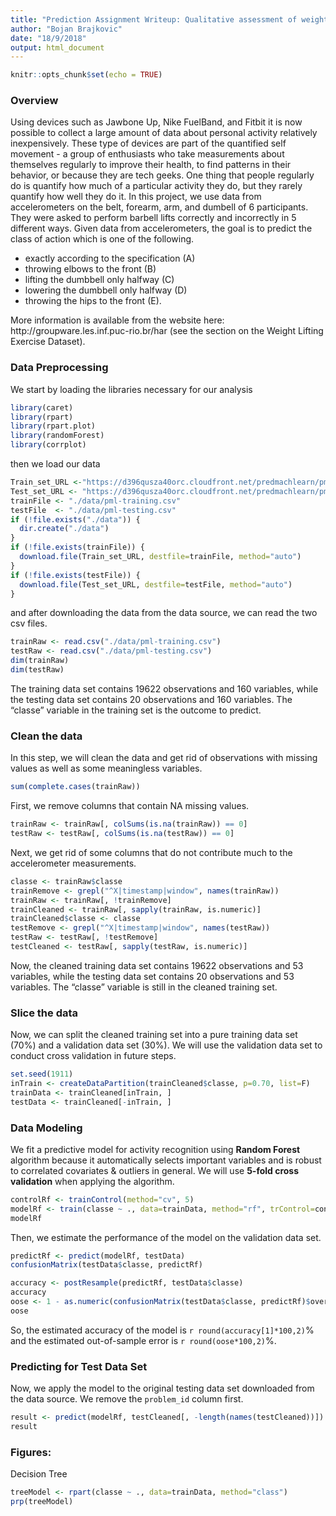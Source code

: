 ```yaml
---
title: "Prediction Assignment Writeup: Qualitative assessment of weight lifting exercises"
author: "Bojan Brajkovic"
date: "18/9/2018"
output: html_document
---
```


```r
knitr::opts_chunk$set(echo = TRUE)
```

### Overview
Using devices such as Jawbone Up, Nike FuelBand, and Fitbit it is now
possible to collect a large amount of data about personal activity relatively
inexpensively. These type of devices are part of the quantified self movement
- a group of enthusiasts who take measurements about themselves regularly to
improve their health, to find patterns in their behavior, or because they are
tech geeks. One thing that people regularly do is quantify how much of a
particular activity they do, but they rarely quantify how well they do it. In
this project, we use data from accelerometers on the belt,
forearm, arm, and dumbell of 6 participants.
They were asked to perform barbell lifts correctly and incorrectly in 5
different ways. Given data from accelerometers, the goal is to predict the class
of action which is one of the following.

- exactly according to the specification (A)
- throwing elbows to the front (B)
- lifting the dumbbell only halfway (C)
- lowering the dumbbell only halfway (D)
- throwing the hips to the front (E).


More information is available from the website here: 
http://groupware.les.inf.puc-rio.br/har
(see the section on the Weight Lifting Exercise Dataset). 

### Data Preprocessing 

We start by loading the libraries necessary for our analysis

```r
library(caret)
library(rpart)
library(rpart.plot)
library(randomForest)
library(corrplot)
```
then we load our data

```r
Train_set_URL <-"https://d396qusza40orc.cloudfront.net/predmachlearn/pml-training.csv"
Test_set_URL <- "https://d396qusza40orc.cloudfront.net/predmachlearn/pml-testing.csv"
trainFile <- "./data/pml-training.csv"
testFile  <- "./data/pml-testing.csv"
if (!file.exists("./data")) {
  dir.create("./data")
}
if (!file.exists(trainFile)) {
  download.file(Train_set_URL, destfile=trainFile, method="auto")
}
if (!file.exists(testFile)) {
  download.file(Test_set_URL, destfile=testFile, method="auto")
}
```  

and after downloading the data from the data source, we can read the two csv files. 

```r
trainRaw <- read.csv("./data/pml-training.csv")
testRaw <- read.csv("./data/pml-testing.csv")
dim(trainRaw)
dim(testRaw)
```

The training data set contains 19622 observations and 160 variables, while the testing data set contains 20 observations and 160 variables. The "classe" variable in the training set is the outcome to predict. 

### Clean the data
In this step, we will clean the data and get rid of observations with missing values as well as some meaningless variables.
```r
sum(complete.cases(trainRaw))
```
First, we remove columns that contain NA missing values.
```r
trainRaw <- trainRaw[, colSums(is.na(trainRaw)) == 0] 
testRaw <- testRaw[, colSums(is.na(testRaw)) == 0] 
```  
Next, we get rid of some columns that do not contribute much to the accelerometer measurements.
```r
classe <- trainRaw$classe
trainRemove <- grepl("^X|timestamp|window", names(trainRaw))
trainRaw <- trainRaw[, !trainRemove]
trainCleaned <- trainRaw[, sapply(trainRaw, is.numeric)]
trainCleaned$classe <- classe
testRemove <- grepl("^X|timestamp|window", names(testRaw))
testRaw <- testRaw[, !testRemove]
testCleaned <- testRaw[, sapply(testRaw, is.numeric)]
```
Now, the cleaned training data set contains 19622 observations and 53 variables, while the testing data set contains 20 observations and 53 variables. The "classe" variable is still in the cleaned training set.

### Slice the data
Now, we can split the cleaned training set into a pure training data set (70%) and a validation data set (30%). We will use the validation data set to conduct cross validation in future steps.  
```r
set.seed(1911)
inTrain <- createDataPartition(trainCleaned$classe, p=0.70, list=F)
trainData <- trainCleaned[inTrain, ]
testData <- trainCleaned[-inTrain, ]
```

### Data Modeling
We fit a predictive model for activity recognition using **Random Forest** algorithm because it automatically selects important variables and is robust to correlated covariates & outliers in general. We will use **5-fold cross validation** when applying the algorithm.  
```r
controlRf <- trainControl(method="cv", 5)
modelRf <- train(classe ~ ., data=trainData, method="rf", trControl=controlRf, ntree=250)
modelRf
```
Then, we estimate the performance of the model on the validation data set.  
```r
predictRf <- predict(modelRf, testData)
confusionMatrix(testData$classe, predictRf)
```
```r
accuracy <- postResample(predictRf, testData$classe)
accuracy
oose <- 1 - as.numeric(confusionMatrix(testData$classe, predictRf)$overall[1])
oose
```
So, the estimated accuracy of the model is `r round(accuracy[1]*100,2)`% and the estimated out-of-sample error is `r round(oose*100,2)`%.

### Predicting for Test Data Set
Now, we apply the model to the original testing data set downloaded from the data source. We remove the `problem_id` column first.  
```r
result <- predict(modelRf, testCleaned[, -length(names(testCleaned))])
result
```  

### Figures:

Decision Tree 
```r
treeModel <- rpart(classe ~ ., data=trainData, method="class")
prp(treeModel)
```